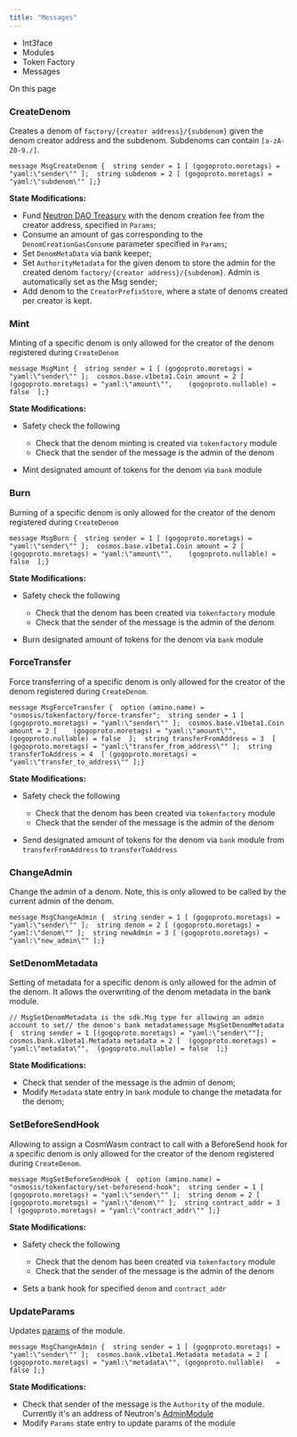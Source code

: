 ```yaml
---
title: "Messages"
---
```


* Int3face
* Modules
* Token Factory
* Messages

On this page

### CreateDenom[​](#createdenom "Direct link to CreateDenom")

Creates a denom of `factory/{creator address}/{subdenom}` given the denom creator address and the subdenom. Subdenoms can contain `[a-zA-Z0-9./]`.

```
message MsgCreateDenom {  string sender = 1 [ (gogoproto.moretags) = "yaml:\"sender\"" ];  string subdenom = 2 [ (gogoproto.moretags) = "yaml:\"subdenom\"" ];}
```

**State Modifications:**

* Fund [Neutron DAO Treasury](/docs/neutron/dao/overview) with the denom creation fee from the creator address, specified in `Params`;
* Consume an amount of gas corresponding to the `DenomCreationGasConsume` parameter specified in `Params`;
* Set `DenomMetaData` via bank keeper;
* Set `AuthorityMetadata` for the given denom to store the admin for the created denom `factory/{creator address}/{subdenom}`. Admin is automatically set as the Msg sender;
* Add denom to the `CreatorPrefixStore`, where a state of denoms created per creator is kept.

### Mint[​](#mint "Direct link to Mint")

Minting of a specific denom is only allowed for the creator of the denom registered during `CreateDenom`

```
message MsgMint {  string sender = 1 [ (gogoproto.moretags) = "yaml:\"sender\"" ];  cosmos.base.v1beta1.Coin amount = 2 [    (gogoproto.moretags) = "yaml:\"amount\"",    (gogoproto.nullable) = false  ];}
```

**State Modifications:**

* Safety check the following

  * Check that the denom minting is created via `tokenfactory` module
  * Check that the sender of the message is the admin of the denom

* Mint designated amount of tokens for the denom via `bank` module

### Burn[​](#burn "Direct link to Burn")

Burning of a specific denom is only allowed for the creator of the denom registered during `CreateDenom`

```
message MsgBurn {  string sender = 1 [ (gogoproto.moretags) = "yaml:\"sender\"" ];  cosmos.base.v1beta1.Coin amount = 2 [    (gogoproto.moretags) = "yaml:\"amount\"",    (gogoproto.nullable) = false  ];}
```

**State Modifications:**

* Safety check the following

  * Check that the denom has been created via `tokenfactory` module
  * Check that the sender of the message is the admin of the denom

* Burn designated amount of tokens for the denom via `bank` module

### ForceTransfer[​](#forcetransfer "Direct link to ForceTransfer")

Force transferring of a specific denom is only allowed for the creator of the denom registered during `CreateDenom`.

```
message MsgForceTransfer {  option (amino.name) = "osmosis/tokenfactory/force-transfer";  string sender = 1 [ (gogoproto.moretags) = "yaml:\"sender\"" ];  cosmos.base.v1beta1.Coin amount = 2 [    (gogoproto.moretags) = "yaml:\"amount\"",    (gogoproto.nullable) = false  ];  string transferFromAddress = 3  [ (gogoproto.moretags) = "yaml:\"transfer_from_address\"" ];  string transferToAddress = 4  [ (gogoproto.moretags) = "yaml:\"transfer_to_address\"" ];}
```

**State Modifications:**

* Safety check the following

  * Check that the denom has been created via `tokenfactory` module
  * Check that the sender of the message is the admin of the denom

* Send designated amount of tokens for the denom via `bank` module from `transferFromAddress` to `transferToAddress`

### ChangeAdmin[​](#changeadmin "Direct link to ChangeAdmin")

Change the admin of a denom. Note, this is only allowed to be called by the current admin of the denom.

```
message MsgChangeAdmin {  string sender = 1 [ (gogoproto.moretags) = "yaml:\"sender\"" ];  string denom = 2 [ (gogoproto.moretags) = "yaml:\"denom\"" ];  string newAdmin = 3 [ (gogoproto.moretags) = "yaml:\"new_admin\"" ];}
```

### SetDenomMetadata[​](#setdenommetadata "Direct link to SetDenomMetadata")

Setting of metadata for a specific denom is only allowed for the admin of the denom. It allows the overwriting of the denom metadata in the bank module.

```
// MsgSetDenomMetadata is the sdk.Msg type for allowing an admin account to set// the denom's bank metadatamessage MsgSetDenomMetadata {  string sender = 1 [(gogoproto.moretags) = "yaml:\"sender\""];  cosmos.bank.v1beta1.Metadata metadata = 2 [  (gogoproto.moretags) = "yaml:\"metadata\"",  (gogoproto.nullable) = false  ];}
```

**State Modifications:**

* Check that sender of the message is the admin of denom;
* Modify `Metadata` state entry in `bank` module to change the metadata for the denom;

### SetBeforeSendHook[​](#setbeforesendhook "Direct link to SetBeforeSendHook")

Allowing to assign a CosmWasm contract to call with a BeforeSend hook for a specific denom is only allowed for the creator of the denom registered during `CreateDenom`.

```
message MsgSetBeforeSendHook {  option (amino.name) = "osmosis/tokenfactory/set-beforesend-hook";  string sender = 1 [ (gogoproto.moretags) = "yaml:\"sender\"" ];  string denom = 2 [ (gogoproto.moretags) = "yaml:\"denom\"" ];  string contract_addr = 3  [ (gogoproto.moretags) = "yaml:\"contract_addr\"" ];}
```

**State Modifications:**

* Safety check the following

  * Check that the denom has been created via `tokenfactory` module
  * Check that the sender of the message is the admin of the denom

* Sets a bank hook for specified `denom` and `contract_addr`

### UpdateParams[​](#updateparams "Direct link to UpdateParams")

Updates [params](/docs/neutron/modules/3rdparty/osmosis/tokenfactory/params) of the module.

```
message MsgChangeAdmin {  string sender = 1 [ (gogoproto.moretags) = "yaml:\"sender\"" ];  cosmos.bank.v1beta1.Metadata metadata = 2 [ (gogoproto.moretags) = "yaml:\"metadata\"", (gogoproto.nullable)   = false ];}
```

**State Modifications:**

* Check that sender of the message is the `Authority` of the module. Currently it's an address of Neutron's [AdminModule](/docs/neutron/modules/admin-module/overview)
* Modify `Params` state entry to update params of the module
